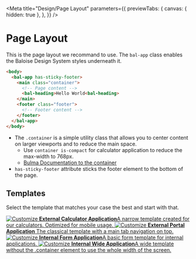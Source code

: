 
<Meta
  title="Design/Page Layout"
  parameters={{
    previewTabs: {
      canvas: { hidden: true },
    },
  }}
/>

# Page Layout

This is the page layout we recommand to use. The `bal-app` class enables the Baloise Design System styles underneath it.

```html
<body>
  <bal-app has-sticky-footer>
    <main class="container">
      <!-- Page content -->
      <bal-heading>Hello World<bal-heading>
    </main>
    <footer class="footer">
      <!-- Footer content -->
    </footer>
  </bal-app>
</body>
```

- The `.container` is a simple utility class that allows you to center content on larger viewports and to reduce the main space.
  - Use `container is-compact` for calculator application to reduce the max-width to 768px.
  - [Bulma Documentation to the container](https://bulma.io/documentation/layout/container/)
- `has-sticky-footer` attribute sticks the footer element to the bottom of the page.

## Templates

Select the template that matches your case the best and start with that.


<div className="link-list">
  <a className="link-item" href="?path=/story/design-page-templates--external-calculator">
    <img src={EyeLogo} alt="Customize" />
    <span>
      <strong>External Calculator Application</strong>A narrow template created for our calculators. Optimized for mobile usage.
    </span>
  </a>
  <a className="link-item" href="?path=/story/design-page-templates--external-calculator">
    <img src={EyeLogo} alt="Customize" />
    <span>
      <strong>External Portal Application</strong>
      The classical template with a main tab navigation on top.
    </span>
  </a>
  <a className="link-item" href="?path=/story/design-page-templates--external-calculator">
    <img src={EyeLogo} alt="Customize" />
    <span>
      <strong>Internal Form Application</strong>A basic form template for internal applications.
    </span>
  </a>
  <a className="link-item" href="?path=/story/design-page-templates--external-calculator">
    <img src={EyeLogo} alt="Customize" />
    <span>
      <strong>Internal Wide Application</strong>A wide template without the .container element to use the whole width of the screen.
    </span>
  </a>
</div>
